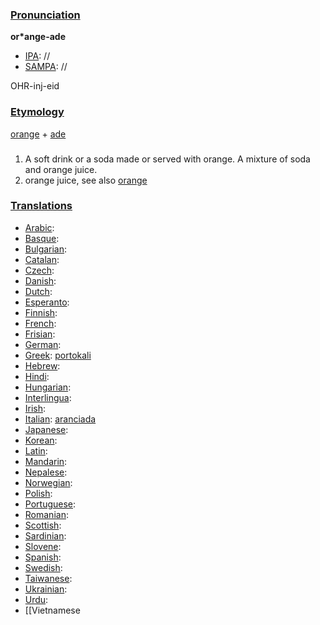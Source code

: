 ===[[Pronunciation]]===

'''or*ange-ade'''
*[[IPA]]: //
*[[SAMPA]]: //
OHR-inj-eid
===[[Etymology]]===

[[orange]] + [[ade]]
===[[]]===

#A soft drink or a soda made or served with orange.  A mixture of soda and orange juice.
#orange juice, see also [[orange]]
===[[Translations]]===
*[[Arabic]]:
*[[Basque]]:
*[[Bulgarian]]:
*[[Catalan]]:
*[[Czech]]:
*[[Danish]]:
*[[Dutch]]:
*[[Esperanto]]:
*[[Finnish]]:
*[[French]]:
*[[Frisian]]:
*[[German]]: 
*[[Greek]]: [[portokali]]
*[[Hebrew]]:
*[[Hindi]]:
*[[Hungarian]]:
*[[Interlingua]]:
*[[Irish]]:
*[[Italian]]: [[aranciada]]
*[[Japanese]]:
*[[Korean]]:
*[[Latin]]:
*[[Mandarin]]:
*[[Nepalese]]:
*[[Norwegian]]:
*[[Polish]]:
*[[Portuguese]]:
*[[Romanian]]:
*[[Scottish]]:
*[[Sardinian]]:
*[[Slovene]]:
*[[Spanish]]:
*[[Swedish]]:
*[[Taiwanese]]:
*[[Ukrainian]]:
*[[Urdu]]:
*[[Vietnamese